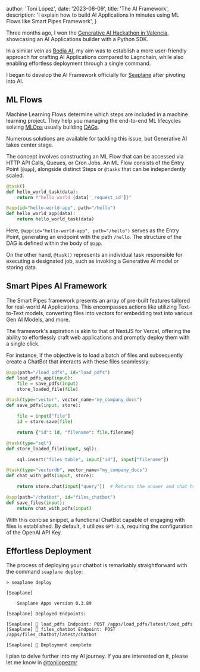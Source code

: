 
  author: 'Toni López',
  date: '2023-08-09',
  title: 'The AI Framework',
  description:
    'I explain how to build AI Applications in minutes using ML Flows like Smart Pipes Framework',
}


Three months ago, I won the [Generative AI Hackathon in Valencia][1], showcasing an AI Applications builder with a Python SDK.

In a similar vein as [Bodia AI][2], my aim was to establish a more user-friendly approach for crafting AI Applications compared to Lagnchain, while also enabling effortless deployment through a single command.

I began to develop the AI Framework officially for [Seaplane][5] after pivoting into AI.

## ML Flows

Machine Learning Flows determine which steps are included in a machine learning project.
They help you managing the end-to-end ML lifecycles solving [MLOps][3] usually building [DAGs][4].

Numerous solutions are available for tackling this issue, but Generative AI takes center stage.

The concept involves constructing an ML Flow that can be accessed via HTTP API Calls, Queues, or Cron Jobs. An ML Flow consists of the Entry Point (`@app`), alongside distinct Steps or `@tasks` that can be independently scaled.

```python
@task()
def hello_world_task(data):
    return f"hello world {data['_request_id']}"

@app(id="hello-world-app", path="/hello")
def hello_world_app(data):
    return hello_world_task(data)
```

Here, `@app(id="hello-world-app", path="/hello")` serves as the Entry Point, generating an endpoint with the path `/hello`. The structure of the DAG is defined within the body of `@app`.

On the other hand, `@task()` represents an individual task responsible for executing a designated job, such as invoking a Generative AI model or storing data.

## Smart Pipes AI Framework

The Smart Pipes framework presents an array of pre-built features tailored for real-world AI Applications. This encompasses actions like utilizing Text-to-Text models, converting files into vectors for embedding text into various Gen AI Models, and more.

The framework's aspiration is akin to that of NextJS for Vercel, offering the ability to effortlessly craft web applications and promptly deploy them with a single click.

For instance, if the objective is to load a batch of files and subsequently create a ChatBot that interacts with these files seamlessly:

```python
@app(path="/load_pdfs", id="load_pdfs")
def load_pdfs_app(input):    
    file = save_pdfs(input)    
    store_loaded_file(file)

@task(type="vector", vector_name="my_company_docs")
def save_pdfs(input, store):

    file = input["file"]
    id = store.save(file)

    return {"id": id, "filename": file.filename}

@task(type="sql")
def store_loaded_file(input, sql):

    sql.insert("files_table", input["id"], input["filename"])

@task(type="vectordb", vector_name="my_company_docs")
def chat_with_pdfs(input, store):    

    return store.chat(input["query"])  # Returns the answer and chat history

@app(path="/chatbot", id="files_chatbot")
def save_files(input):
    return chat_with_pdfs(input)
```

With this concise snippet, a functional ChatBot capable of engaging with files is established. By default, it utilizes `GPT-3.5`, requiring the configuration of the OpenAI API Key.

## Effortless Deployment

The process of deploying your chatbot is remarkably straightforward with the command `seaplane deploy`:

```shell
> seaplane deploy

[Seaplane]

    Seaplane Apps version 0.3.89

[Seaplane] Deployed Endpoints:

[Seaplane] 🚀 load_pdfs Endpoint: POST /apps/load_pdfs/latest/load_pdfs
[Seaplane] 🚀 files_chatbot Endpoint: POST /apps/files_chatbot/latest/chatbot

[Seaplane] 🚀 Deployment complete
```

I plan to delve further into my AI journey. If you are interested on it, please let me know in [@tonilopezmr][6]


[1]: https://www.eventbrite.es/e/generative-ai-hackathon-tickets-619584342447
[2]: https://bodia.ai
[3]: https://en.wikipedia.org/wiki/MLOps
[4]: https://airflow.apache.org/docs/apache-airflow/stable/core-concepts/dags.html
[5]: https://www.seaplane.io/
[6]: https://x.com/tonilopezmr